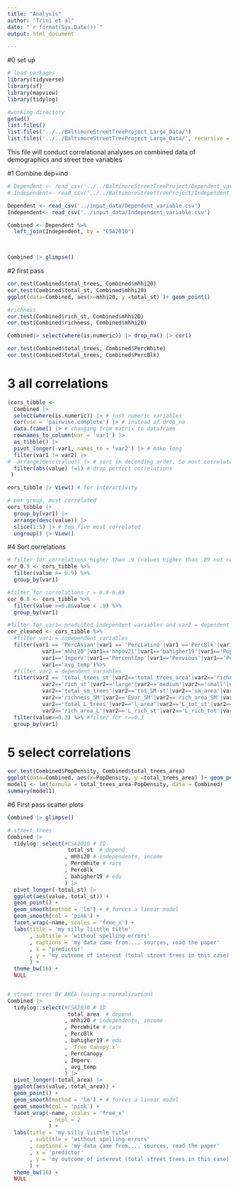 ```yaml
---
title: "Analysis"
author: "Trini et al"
date: "`r format(Sys.Date())`"
output: html_document

---
```

#0 set up
```r
# load packages
library(tidyverse)
library(sf) 
library(mapview)  
library(tidylog) 

#working directory
getwd()
list.files()
list.files('../../BaltimoreStreetTreeProject_Large_Data/')
list.files('../../BaltimoreStreetTreeProject_Large_Data/', recursive = TRUE)
```

This file will conduct correlational analyses on combined data of demographics and street tree variables 

#1 Combine dep+ind
```r
# Dependent <- read_csv('../../BaltimoreStreetTreeProject/Dependent_variable.csv')
# Independent<- read_csv('../../BaltimoreStreetTreeProject/Independent_variable.csv') 

Dependent <- read_csv('../input_data/Dependent_variable.csv')
Independent<- read_csv('../input_data/Independent_variable.csv')

Combined <- Dependent %>% 
  left_join(Independent, by = "CSA2010")

  

Combined |> glimpse()
```

#2 first pass
```r

cor.test(Combined$total_trees, Combined$mhhi20)
cor.test(Combined$total_st, Combined$mhhi20)
ggplot(data=Combined, aes(x=mhhi20, y =total_st) )+ geom_point()

#richness
cor.test(Combined$rich_st, Combined$mhhi20)
cor.test(Combined$richness, Combined$mhhi20)

Combined|> select(where(is.numeric)) |> drop_na() |> cor()

cor.test(Combined$total_trees, Combined$PercWhite)
cor.test(Combined$total_trees, Combined$PercBlk)
```


# 3 all correlations
```r

(cors_tibble <- 
  Combined |> 
  select(where(is.numeric)) |> # just numeric variables
  cor(use = 'pairwise.complete') |> # instead of drop_na
  data.frame() |> # changing from matrix to dataframe
  rownames_to_column(var = 'var1') |> 
  as_tibble() |> 
  pivot_longer(-var1, names_to = 'var2') |> # make long
  filter(var1 != var2) |>
#  arrange(desc(value)) |> # sort in decending order. So most correlated on top
  filter(abs(value) !=1) # drop perfect correlations
 ) 

cors_tibble |> View() # for interactivity

# per group, most correlated
cors_tibble |> 
  group_by(var1) |> 
  arrange(desc(value)) |> 
  slice(1:5) |> # top five most correlated
  ungroup() |> View()

```

#4 Sort correlations
```r

# filter for correlations higher than .9 (values higher than .89 not correlated with demographics)
cor_0.9 <- cors_tibble %>% 
  filter(value >= 0.9) %>%  
  group_by(var1) 

#filter for correlations r = 0.8-0.89
cor_0.8 <- cors_tibble %>% 
  filter(value >=0.8&value < .9) %>%  
  group_by(var1)

#filter for var1= predicted independent variables and var2 = dependent variables
cor_cleaned <- cors_tibble %>% 
  #filter var1 = independent variables
  filter(var1 == 'PercAsian'|var1 == 'PercLatino'|var1 =='PercBlk'|var1 =='PercWhite'|var1 =='tpop20'|
           var1=='mhhi20'|var1=='hhpov21'|var1=='bahigher19'|var1=='PopDensity'|var1=='PercCanopy'|
           var1=='Imperv'|var1=='PercentImp'|var1=='Pervious'|var1=='PercPervious'|var1=='sum_road_length_ft'|
           var1=='avg_temp')%>%
  #filter var2 = dependent variables
  filter(var2 == 'total_trees_st'|var2=='total_trees_area'|var2=='richness'|var2=='Evar'|var2=='rich_area'|
           var2=='rich_st'|var2=='large'|var2=='medium'|var2=='small'|var2=='AvgDBH'|var2=='cv'|
           var2=='total_sm_trees'|var2=='tot_SM-st'|var2=='sm_area'|var2=='Avg_SM_DBH'|var2=='cv_SM'|
           var2=='richness_SM'|var2=='Evar_SM'|var2=='rich_area_SM'|var2=='sm_rich_tot'|var2=='SM_rich_st'|
           var2=='total_L_trees'|var2=='l_area'|var2=='L_tot_st'|var2=='richness_L'|var2=='Evar_L'|
           var2=='rich_area_L'|var2=='L_rich_st'|var2=='L_rich_tot'|var2=='Avg_L_DBH'|var2=='cv_L') %>%
  filter(value>=0.3) %>% #filter for r>=0.3
  group_by(var1)


```

# 5 select correlations
```r

cor.test(Combined$PopDensity, Combined$total_trees_area)
ggplot(data=Combined, aes(x=PopDensity, y =total_trees_area) )+ geom_point() 
model1 <- lm(formula = total_trees_area~PopDensity, data = Combined)
summary(model1)
```


#6 First pass scatter plots
```r

Combined |> glimpse()

# street trees
Combined |> 
  tidylog::select(#CSA2010 # ID
                   total_st  # depend
                  , mhhi20 # independents, income
                  , PercWhite # race
                  , PercBlk
                  , bahigher19 # edu
                  ) |> 
  pivot_longer(-total_st) |> 
  ggplot(aes(value, total_st)) + 
  geom_point() +
  geom_smooth(method = 'lm') + # forces a linear model
  geom_smooth(col = 'pink') + 
  facet_wrap(~name, scales = 'free_x') +
  labs(title = 'my silly liittle title'
       , subtitle = 'without spelling errors'
       , captions = 'my data came from.... sources, read the paper'
       , x = 'predictor'
       , y = 'my outcome of interest (total street trees in this case)'
       ) + 
  theme_bw(16) +
  NULL


# street trees BY AREA (using a normalization)
Combined |> 
  tidylog::select(#CSA2010 # ID
                   total_area  # depend
                  , mhhi20 # independents, income
                  , PercWhite # race
                  , PercBlk
                  , bahigher19 # edu
                  , `Tree Canopy.x`
                  , PercCanopy
                  , Imperv
                  , avg_temp
                  ) |> 
  pivot_longer(-total_area) |> 
  ggplot(aes(value, total_area)) + 
  geom_point() +
  geom_smooth(method = 'lm') + # forces a linear model
  geom_smooth(col = 'pink') + 
  facet_wrap(~name, scales = 'free_x'
             , ncol = 2
             ) +
  labs(title = 'my silly liittle title'
       , subtitle = 'without spelling errors'
       , captions = 'my data came from.... sources, read the paper'
       , x = 'predictor'
       , y = 'my outcome of interest (total street trees in this case)'
       ) + 
  theme_bw(16) +
  NULL


```

